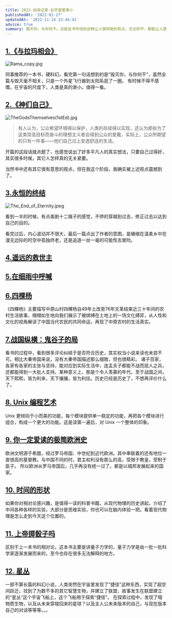 ```yaml
---
title: 2022-阅读记录-在宇宙里渺小
publishedAt: '2022-01-27'
updatedAt: '2022-11-14 13:44:41'
advice: true
summary: 毁灭你，与你何干。总能在书中找到这种让人很惊艳的观点，无论好坏，都能让人感到真实。在如今这个无法言说的社会里，仿佛只有在书中才能窥见一点真实。
---
```


## [1.《与拉玛相会》](https://zh.wikipedia.org/wiki/%E8%88%87%E6%8B%89%E7%91%AA%E7%9B%B8%E6%9C%83)

![Rama_copy.jpg](https://zackdkblog.oss-cn-beijing.aliyuncs.com/Rama_copy.jpg)

同事推荐的一本书，硬科幻。看完第一句话想到的是“毁灭你，与你何干”，虽然全篇与毁灭毫不相关，只是一个外星飞行器到太阳系逛了一圈。
有时候不得不感慨，在宇宙的尺度下，人类是真的渺小。值得一看。

## [2.《神们自己》](https://book.douban.com/subject/26264967/)

![TheGodsThemselves(1stEd).jpg](<https://zackdkblog.oss-cn-beijing.aliyuncs.com/TheGodsThemselves(1stEd).jpg>)

> 有人认为，公众希望环境得以保护，人类的存续得以实现，还认为那些为了这类崇高目标而奋斗的理想主义者会得到公众的爱戴，实际上，公众所期望的只有一件事——他们自己过上安逸舒适的生活。

开篇的这段话就点题了，也感觉说出了好多平凡人的真实想法，只要自己过得好，其实很多时候，其它人怎样真的无关紧要。

当然书中还有其它很有意思的观点，但在我这个阶段，我确实被上述观点震撼到了。

## [3.永恒的终结](https://book.douban.com/subject/25829693/)

![The_End_of_Eternity.jpeg](https://zackdkblog.oss-cn-beijing.aliyuncs.com/The_End_of_Eternity.jpeg)

看到一半的时候，有点美剧十二猴子的感觉，不停的穿越到过去，修正过去以达到自己的目的。

看完过后，内心波动并不很大，最后一篇点出了作者的意图，是蜷缩在温柔乡中在漫无边际的时空中孤独终老，还是追逐一丝一毫的可能性去冒险。


## [4.遥远的救世主](https://book.douban.com/subject/1322455/)


## [5.在细雨中呼喊](https://book.douban.com/subject/20421947/)

## [6.四棵杨](https://book.douban.com/subject/4709550/)
《四棵杨》主要描写中原山村四棵杨自49年土改至76年文革结束近三十年间的农村生活故事，栩栩如生地向我们展示了被绑缚在土地上的一场文化搏弈，从人性和文化的视角解读了中国当代农民的共同命运，再现了中原农村的生活真实。


## [7.战国纵横：鬼谷子的局](https://book.douban.com/subject/10807797/)

看书的过程中，看到很多评论纠结于是否符合历史，其实权当小说来读也未尝不可。相比大秦帝国来说，没有大秦帝国描述那么细致，但也很精彩。
诸子百家，各家有各家的主张与坚持，能对应到实际生活中，连孟夫子都能不战而屈人之兵，还都能得到一大批人支持。某种意义上，那是个令人羡慕的年代。至于战国之间，天下熙熙，皆为利来，天下攘攘，皆为利往。历史已经是历史了，不想再评价什么了。

## [8. Unix 编程艺术](https://zackdkblog.oss-cn-beijing.aliyuncs.com/books/unix%E7%BC%96%E7%A8%8B%E8%89%BA%E6%9C%AF.pdf)

Unix 更倾向于小而美的功能，每个模块提供单一稳定的功能，再把各个模块进行组合，构成一个更大的功能。这是读第一遍后，对 Unix 一个整体的印象。

## [9. 你一定爱读的极简欧洲史](https://book.douban.com/subject/5366248/)

欧洲文明源于希腊，经过罗马帝国、中世纪到近代欧洲。其中串联着的还有地位一直很高的基督教。与中国不同的时，君主权利没有那么的高，受限于教皇，受制于臣子。
所以欧洲从罗马帝国后，几乎再没有统一过了。都是以城邦发展起来的国家。

## [10. 时间的形状](https://book.douban.com/subject/26992254/)

如果你对相对论感兴趣，是值得一读的科普书籍，从现代物理的历史讲起，介绍了中间各种各样的实验，大部分是思维实验，你也可以在脑内体验一把。看着现代物理是怎么走到今天这个位置的。


## [11. 上帝掷骰子吗](https://book.douban.com/subject/1467022/)

区别于上一本书的相对论，这本书主要是讲量子力学的，量子力学是由一批一批科学家逐渐发展而来的，至今也存在很多无法解释的地方。

## [12. 星丛](https://book.douban.com/subject/30140369/)

一部不算长篇的科幻小说，人类突然在宇宙里发现了“捷径”这种东西，实现了超空间跃迁，找到了为数不多的其它智慧生物，并建立了联盟，故事发生在联盟建立的“星丛”这个宇宙飞船上，这个飞船用于探索“捷径”。
在探索过程中，发现了暗物质生物，以及从未来穿梭回来的星球？以及主人公未来版本的自己，与现在版本自己的对话等等等。。。
